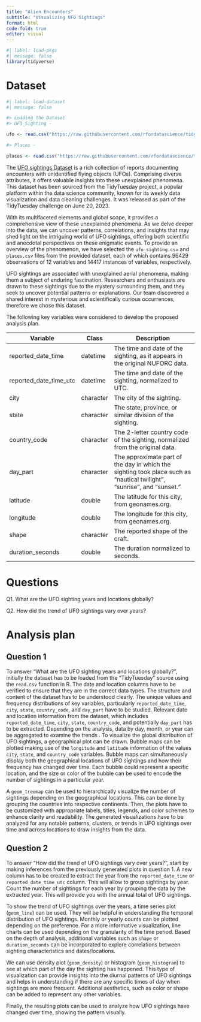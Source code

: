 ```yaml
---
title: "Alien Encounters"
subtitle: "Visualizing UFO Sightings"
format: html
code-fold: true
editor: visual
---
```


```r
#| label: load-pkgs
#| message: false
library(tidyverse)
```

# Dataset

```r
#| label: load-dataset
#| message: false

#> Loading the Dataset 
#> UFO_Sighting - 

ufo <- read.csv("https://raw.githubusercontent.com/rfordatascience/tidytuesday/master/data/2023/2023-06-20/ufo_sightings.csv")

#> Places - 

places <- read.csv("https://raw.githubusercontent.com/rfordatascience/tidytuesday/master/data/2023/2023-06-20/places.csv")

```

The [UFO sightings Dataset](https://github.com/rfordatascience/tidytuesday/tree/master/data/2023/2023-06-20) is a rich collection of reports documenting encounters with unidentified flying objects (UFOs). Comprising diverse attributes, it offers valuable insights into these unexplained phenomena. This dataset has been sourced from the TidyTuesday project, a popular platform within the data science community, known for its weekly data visualization and data cleaning challenges. It was released as part of the TidyTuesday challenge on June 20, 2023.

With its multifaceted elements and global scope, it provides a comprehensive view of these unexplained phenomena. As we delve deeper into the data, we can uncover patterns, correlations, and insights that may shed light on the intriguing world of UFO sightings, offering both scientific and anecdotal perspectives on these enigmatic events. To provide an overview of the phenomenon, we have selected the `ufo_sighting.csv` and `places.csv` files from the provided dataset, each of which contains 96429 observations of 12 variables and 14417 instances of variables, respectively.

UFO sightings are associated with unexplained aerial phenomena, making them a subject of enduring fascination. Researchers and enthusiasts are drawn to these sightings due to the mystery surrounding them, and they seek to uncover potential patterns or explanations. Our team discovered a shared interest in mysterious and scientifically curious occurrences, therefore we chose this dataset.

The following key variables were considered to develop the proposed analysis plan.

| Variable               | Class     | Description                                                                                                            |
|------------------------|-----------|------------------------------------------------------------------------------------------------------------------------|
| reported_date_time     | datetime  | The time and date of the sighting, as it appears in the original NUFORC data.                                          |
| reported_date_time_utc | datetime  | The time and date of the sighting, normalized to UTC.                                                                  |
| city                   | character | The city of the sighting.                                                                                              |
| state                  | character | The state, province, or similar division of the sighting.                                                              |
| country_code           | character | The 2-letter country code of the sighting, normalized from the original data.                                          |
| day_part               | character | The approximate part of the day in which the sighting took place such as "nautical twilight", "sunrise", and "sunset." |
| latitude               | double    | The latitude for this city, from geonames.org.                                                                         |
| longitude              | double    | The longitude for this city, from geonames.org.                                                                        |
| shape                  | character | The reported shape of the craft.                                                                                       |
| duration_seconds       | double    | The duration normalized to seconds.                                                                                    |

# Questions

Q1. What are the UFO sighting years and locations globally?

Q2. How did the trend of UFO sightings vary over years?

# Analysis plan

## Question 1

To answer "What are the UFO sighting years and locations globally?", initially the dataset has to be loaded from the "TidyTuesday" source using the `read.csv` function in R. The date and location columns have to be verified to ensure that they are in the correct data types. The structure and content of the dataset has to be understood clearly. The unique values and frequency distributions of key variables, particularly `reported_date_time`, `city`, `state`, `country_code`, and `day_part` have to be studied. Relevant date and location information from the dataset, which includes `reported_date_time`, `city`, `state`, `country_code`, and potentially `day_part` has to be extracted. Depending on the analysis, data by day, month, or year can be aggregated to examine the trends . To visualize the global distribution of UFO sightings, a geographical plot can be drawn. Bubble maps can be plotted making use of the `longitude` and `latitude` information of the values `city`, `state`, and `country_code` variables. Bubble maps can simultaneously display both the geographical locations of UFO sightings and how their frequency has changed over time. Each bubble could represent a specific location, and the size or color of the bubble can be used to encode the number of sightings in a particular year.\

A `geom_treemap` can be used to hierarchically visualize the number of sightings depending on the geographical locations. This can be done by grouping the countries into respective continents. Then, the plots have to be customized with appropriate labels, titles, legends, and color schemes to enhance clarity and readability. The generated visualizations have to be analyzed for any notable patterns, clusters, or trends in UFO sightings over time and across locations to draw insights from the data.

## Question 2

To answer "How did the trend of UFO sightings vary over years?", start by making inferences from the previously generated plots in question 1. A new column has to be created to extract the year from the `reported_date_time` or `reported_date_time_utc` column. This will allow to group sightings by year. Count the number of sightings for each year by grouping the data by the extracted year. This will provide you with the annual total of UFO sightings.\

To show the trend of UFO sightings over the years, a time series plot (`geom_line`) can be used. They will be helpful in understanding the temporal distribution of UFO sightings. Monthly or yearly counts can be plotted depending on the preference. For a more informative visualization, line charts can be used depending on the granularity of the time period. Based on the depth of analysis, additional variables such as `shape` or `duration_seconds` can be incorporated to explore correlations between sighting characteristics and dates/locations.\

We can use density plot (`geom_density`) or histogram (`geom_histogram`) to see at which part of the day the sighting has happened. This type of visualization can provide insights into the diurnal patterns of UFO sightings and helps in understanding if there are any specific times of day when sightings are more frequent. Additional aesthetics, such as color or shape can be added to represent any other variables.\

Finally, the resulting plots can be used to analyze how UFO sightings have changed over time, showing the pattern visually.
